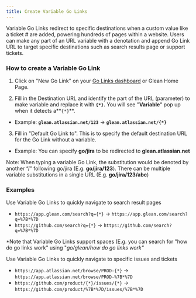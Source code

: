 ```yaml
---
title: Create Variable Go Links
---
```


Variable Go Links redirect to specific destinations when a custom value like a ticket # are added, powering hundreds of pages within a website. Users can make any part of an URL variable with a denotation and append Go Link URL to target specific destinations such as search results page or support tickets.

### How to create a Variable Go Link

1. Click on "New Go Link" on your [Go Links dashboard](https://app.glean.com/knowledge/golinks) or Glean Home Page.

2. Fill in the Destination URL and identify the part of the URL (parameter) to make variable and replace it with **`{*}`.** You will see "**Variable**" pop up when it detects a**`{*}`**.

* Example: **`glean.atlassian.net/123`** -> **`glean.atlassian.net/{*}`**

3. Fill in "Default Go Link to". This is to specify the default destination URL for the Go Link without a variable.

* Example: You can specify **go/jira** to be redirected to **glean.atlassian.net**

Note: When typing a variable Go Link, the substitution would be denoted by another “/” following go/jira (E.g. **go/jira/123**). There can be multiple variable substitutions in a single URL (E.g. **go/jira/123/abc**)

### Examples

Use Variable Go Links to quickly navigate to search result pages

* `https://app.glean.com/search?q={*}` -> `https://app.glean.com/search?q=%7B*%7D`
* `https://github.com/search?q={*}` -> `https://github.com/search?q=%7B*%7D`

*Note that Variable Go Links support spaces (E.g. you can search for "how do go links work" using "*go/glean/how do go links work"*

Use Variable Go Links to quickly navigate to specific issues and tickets

* `https://app.atlassian.net/browse/PROD-{*}` -> `https://app.atlassian.net/browse/PROD-%7B*%7D`
* `https://github.com/product/{*}/issues/{*}` -> `https://github.com/product/%7B*%7D/issues/%7B*%7D`
